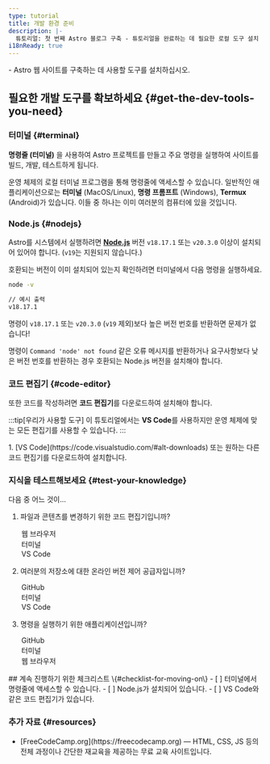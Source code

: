 ```yaml
---
type: tutorial
title: 개발 환경 준비
description: |-
  튜토리얼: 첫 번째 Astro 블로그 구축 - 튜토리얼을 완료하는 데 필요한 로컬 도구 설치
i18nReady: true
---
```


<PreCheck>
  - Astro 웹 사이트를 구축하는 데 사용할 도구를 설치하십시오.
</PreCheck>

## 필요한 개발 도구를 확보하세요 \{#get-the-dev-tools-you-need\}

### 터미널 \{#terminal\}

**명령줄 (터미널)** 을 사용하여 Astro 프로젝트를 만들고 주요 명령을 실행하여 사이트를 빌드, 개발, 테스트하게 됩니다.

운영 체제의 로컬 터미널 프로그램을 통해 명령줄에 액세스할 수 있습니다. 일반적인 애플리케이션으로는 **터미널** (MacOS/Linux), **명령 프롬프트** (Windows), **Termux** (Android)가 있습니다. 이들 중 하나는 이미 여러분의 컴퓨터에 있을 것입니다.

### Node.js \{#nodejs\}

Astro를 시스템에서 실행하려면 [**Node.js**](https://nodejs.org/en/) 버전 `v18.17.1` 또는 `v20.3.0` 이상이 설치되어 있어야 합니다. (`v19`는 지원되지 않습니다.)

호환되는 버전이 이미 설치되어 있는지 확인하려면 터미널에서 다음 명령을 실행하세요.

```sh
node -v

// 예시 출력
v18.17.1
```

명령이 `v18.17.1` 또는 `v20.3.0` (`v19` 제외)보다 높은 버전 번호를 반환하면 문제가 없습니다!

명령이 `Command 'node' not found` 같은 오류 메시지를 반환하거나 요구사항보다 낮은 버전 번호를 반환하는 경우 호환되는 Node.js 버전을 설치해야 합니다.

### 코드 편집기 \{#code-editor\}

또한 코드를 작성하려면 **코드 편집기**를 다운로드하여 설치해야 합니다.

:::tip[우리가 사용할 도구]
이 튜토리얼에서는 **VS Code**를 사용하지만 운영 체제에 맞는 모든 편집기를 사용할 수 있습니다.
:::

<Steps>
1. [VS Code](https://code.visualstudio.com/#alt-downloads) 또는 원하는 다른 코드 편집기를 다운로드하여 설치합니다.
</Steps>

<Box icon="question-mark">

### 지식을 테스트해보세요 \{#test-your-knowledge\}

다음 중 어느 것이...

1. 파일과 콘텐츠를 변경하기 위한 코드 편집기입니까?

    <MultipleChoice>
      <Option>
        웹 브라우저
      </Option>
      <Option>
        터미널
      </Option>
      <Option isCorrect>
        VS Code
      </Option>
    </MultipleChoice>

2. 여러분의 저장소에 대한 온라인 버전 제어 공급자입니까?

    <MultipleChoice>
      <Option isCorrect>
        GitHub
      </Option>
      <Option>
        터미널
      </Option>
      <Option>
        VS Code
      </Option>
    </MultipleChoice>

3. 명령을 실행하기 위한 애플리케이션입니까?

    <MultipleChoice>
      <Option>
        GitHub
      </Option>
      <Option isCorrect>
        터미널
      </Option>
      <Option>
        웹 브라우저
      </Option>
    </MultipleChoice>

</Box>

<Box icon="check-list">
## 계속 진행하기 위한 체크리스트 \{#checklist-for-moving-on\}

<Checklist>
- [ ] 터미널에서 명령줄에 액세스할 수 있습니다.
- [ ] Node.js가 설치되어 있습니다.
- [ ] VS Code와 같은 코드 편집기가 있습니다.
</Checklist>
</Box>

### 추가 자료 \{#resources\}

- <p>[FreeCodeCamp.org](https://freecodecamp.org) <Badge class="neutral-badge" text="외부 링크" /> — HTML, CSS, JS 등의 전체 과정이나 간단한 재교육을 제공하는 무료 교육 사이트입니다.</p>
